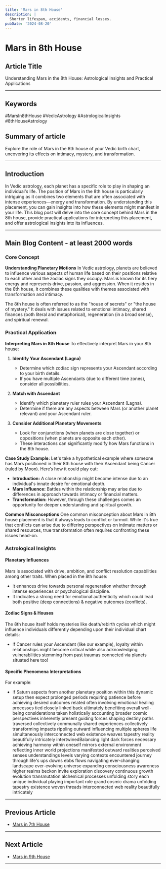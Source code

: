 ```yaml
---
title: 'Mars in 8th House'
description: |
  Shorter lifespan, accidents, financial losses.
pubDate: '2024-08-20'
---
```


# Mars in 8th House

## Article Title
Understanding Mars in the 8th House: Astrological Insights and Practical Applications

---

## Keywords
#MarsIn8thHouse #VedicAstrology #AstrologicalInsights #8thHouseAstrology

## Summary of article
Explore the role of Mars in the 8th house of your Vedic birth chart, uncovering its effects on intimacy, mystery, and transformation.

---

## Introduction
In Vedic astrology, each planet has a specific role to play in shaping an individual's life. The position of Mars in the 8th house is particularly intriguing as it combines two elements that are often associated with intense experiences—energy and transformation. By understanding this placement, you can gain insights into how these elements might manifest in your life. This blog post will delve into the core concept behind Mars in the 8th house, provide practical applications for interpreting this placement, and offer astrological insights into its influences.

---

## Main Blog Content - at least 2000 words

### Core Concept
**Understanding Planetary Motions**
In Vedic astrology, planets are believed to influence various aspects of human life based on their positions relative to each other and the zodiac signs they occupy. Mars is known for its fiery energy and represents drive, passion, and aggression. When it resides in the 8th house, it combines these qualities with themes associated with transformation and intimacy.

The 8th house is often referred to as the "house of secrets" or "the house of mystery." It deals with issues related to emotional intimacy, shared finances (both literal and metaphorical), regeneration (in a broad sense), and spiritual renewal.

### Practical Application
**Interpreting Mars in 8th House**
To effectively interpret Mars in your 8th house:

1. **Identify Your Ascendant (Lagna)**
   - Determine which zodiac sign represents your Ascendant according to your birth details.
   - If you have multiple Ascendants (due to different time zones), consider all possibilities.

2. **Match with Ascendant**
   - Identify which planetary ruler rules your Ascendant (Lagna).
   - Determine if there are any aspects between Mars (or another planet relevant) and your Ascendant ruler.

3. **Consider Additional Planetary Movements**
   - Look for conjunctions (when planets are close together) or oppositions (when planets are opposite each other).
   - These interactions can significantly modify how Mars functions in the 8th house.

**Case Study Example:**
Let's take a hypothetical example where someone has Mars positioned in their 8th house with their Ascendant being Cancer (ruled by Moon). Here’s how it could play out:

- **Introduction:** A close relationship might become intense due to an individual's innate desire for emotional depth.
- **Mars Influence:** Battles within the relationship may arise due to differences in approach towards intimacy or financial matters.
- **Transformation:** However, through these challenges comes an opportunity for deeper understanding and spiritual growth.

**Common Misconceptions**
One common misconception about Mars in 8th house placement is that it always leads to conflict or turmoil. While it's true that conflicts can arise due to differing perspectives on intimate matters or shared resources, true transformation often requires confronting these issues head-on.

### Astrological Insights
#### Planetary Influences
Mars is associated with drive, ambition, and conflict resolution capabilities among other traits. When placed in the 8th house:
- It enhances drive towards personal regeneration whether through intense experiences or psychological discipline.
- It indicates a strong need for emotional authenticity which could lead both positive (deep connections) & negative outcomes (conflicts).

#### Zodiac Signs & Houses
The 8th house itself holds mysteries like death/rebirth cycles which might influence individuals differently depending upon their individual chart details:
- If Cancer rules your Ascendant (like our example), loyalty within relationships might become critical while also acknowledging vulnerabilities stemming from past traumas connected via planets situated here too!

#### Specific Phenomena Interpretations
For example:
- If Saturn aspects from another planetary position within this dynamic setup then expect prolonged periods requiring patience before achieving desired outcomes related often involving emotional healing processes tied closely linked back ultimately benefiting overall well-being considerations taken holistically accounting broader cosmic perspectives inherently present guiding forces shaping destiny paths traversed collectively communally shared experiences collectively transforming impacts rippling outward influencing multiple spheres life simultaneously interconnected web existence weaves tapestry reality beautifully intricately intertwinedBalancing light dark forces necessary achieving harmony within oneself mirrors external environment reflecting inner world projections manifested outward realities perceived senses understandings levels varying contexts encountered journey through life's ups downs ebbs flows navigating ever-changing landscape ever-evolving universe expanding consciousness awareness higher realms beckon invite exploration discovery continuous growth evolution transmutation alchemical processes unfolding story each unique individual playing important role grand cosmic drama unfolding tapestry existence woven threads interconnected web reality beautifully intricately
---

## Previous Article
- [Mars in 7th House](/blogs-md/0603_Mars_in_Houses/060307_Mars_in_7th_House.mdx)

---

## Next Article
- [Mars in 9th House](/blogs-md/0603_Mars_in_Houses/060309_Mars_in_9th_House.mdx)

---
